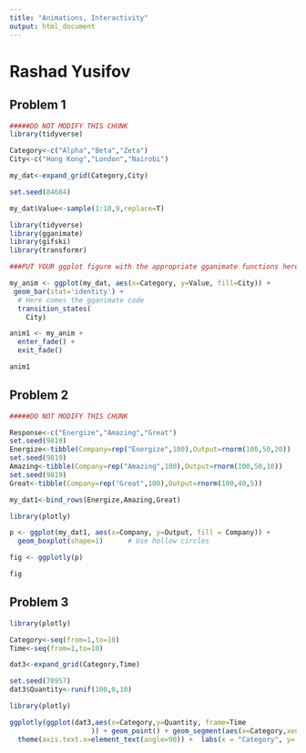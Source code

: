 ---
title: "Animations, Interactivity"
output: html_document
---

# Rashad Yusifov

## Problem 1

```{r problem_1_data,include=FALSE}

#####DO NOT MODIFY THIS CHUNK
library(tidyverse)

Category<-c("Alpha","Beta","Zeta")
City<-c("Hong Kong","London","Nairobi")

my_dat<-expand_grid(Category,City)

set.seed(84684)

my_dat$Value<-sample(1:10,9,replace=T)
```

```{r problem_1_solution,echo=FALSE,message=FALSE}

library(tidyverse)
library(gganimate)
library(gifski)
library(transformr)

###PUT YOUR ggplot figure with the appropriate gganimate functions here. It will compile in the html R Markdown report.

my_anim <- ggplot(my_dat, aes(x=Category, y=Value, fill=City)) +
 geom_bar(stat='identity') + 
  # Here comes the gganimate code
  transition_states(
    City)

anim1 <- my_anim +
  enter_fade() +
  exit_fade()

anim1


```

## Problem 2

```{r problem_2_data,include=FALSE}

#####DO NOT MODIFY THIS CHUNK

Response<-c("Energize","Amazing","Great")
set.seed(9819)
Energize<-tibble(Company=rep("Energize",100),Output=rnorm(100,50,20))
set.seed(9819)
Amazing<-tibble(Company=rep("Amazing",100),Output=rnorm(100,50,10))
set.seed(9819)
Great<-tibble(Company=rep("Great",100),Output=rnorm(100,40,5))

my_dat1<-bind_rows(Energize,Amazing,Great)
```

```{r problem_2_solution,echo=FALSE,message=FALSE,warning=FALSE}

library(plotly)

p <- ggplot(my_dat1, aes(x=Company, y=Output, fill = Company)) +
  geom_boxplot(shape=1)      # Use hollow circles

fig <- ggplotly(p)

fig


```

## Problem 3

```{r problem_3_data,echo=FALSE,message=FALSE,warning=FALSE}

library(plotly)

Category<-seq(from=1,to=10)
Time<-seq(from=1,to=10)

dat3<-expand_grid(Category,Time)

set.seed(78957)
dat3$Quantity<-runif(100,0,10)
```


```{r problem_3_solution,echo=FALSE,message=FALSE,warning=FALSE}

library(plotly)

ggplotly(ggplot(dat3,aes(x=Category,y=Quantity, frame=Time
                    )) + geom_point() + geom_segment(aes(x=Category,xend=Category,y=0,yend=Quantity)) +
  theme(axis.text.x=element_text(angle=90)) +  labs(x = "Category", y= "Quantity"))
  


```